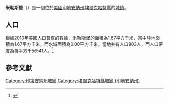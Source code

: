 {{noteTA
|G1=USState
|G2=地名
|G3=Unit
}}
{{Infobox settlement
|name            = 米勒斯堡
|native_name = Millersburg
|settlement_type          = [[鎮|城鎮]]
|image_skyline            = Elkhart County Indiana Incorporated and Unincorporated areas Millersburg Highlighted 1849536.svg
|imagesize                = 250px
|image_map                = 
|mapsize                  = 
|subdivision_type         = [[世界政區索引|國家]]
|subdivision_type1        = [[美国州份|州份]]
|subdivision_type2        = [[印地安納州行政區劃|縣]]
|subdivision_name         = [[美国|美国]]
|subdivision_name1        = [[印地安納州|印地安納州]]
|subdivision_name2        = [[埃爾克哈特縣_(印地安納州)|埃爾克哈特縣]]
|elevation_ft             = 886
|elevation_m              = 270
|timezone                 = [[北美东部时区|CST]]
|area_total_km2           = 1.67
|area_land_km2            = 1.67
|area_water_km2           = 0.00
|area_total_sq_mi         = 
|area_land_sq_mi          = 
|area_water_sq_mi         = 
|population_as_of         = [[2010年美國人口普查|2010]]
|population_footnotes     = 
|population_total         = 903
|population_density_km2   = auto
|population_density_sq_mi = auto
|utc_offset               = -65
|coordinates              = {{coord|41|31|30|N|85|41|50|W|display=inline,title}}
| coor_pinpoint           = 
| coordinates_footnotes   = 
|timezone_DST             = EDT
|utc_offset_DST           = -4
|postal_code_type         = [[美國郵區編號|郵區編號]]
|postal_code              = 46543
|area_code                = {{link-en|电话区号574|Area code 574|574}}
|blank_name = [[地名信息系统|GNIS ID]]
|blank_info = 449696<ref name="GNIS">{{cite gnis|449696|Millersburg}}</ref>
}}
'''米勒斯堡'''（{{lang-en|Millersburg}}）是一個位於[[美國|美國]][[印地安納州|印地安納州]][[埃爾克哈特縣_(印地安納州)|埃爾克哈特縣]]的[[鎮|城鎮]]。

== 人口 ==
根據[[2010年美國人口普查|2010年美國人口普查]]的數據，米勒斯堡的面積為1.67平方千米，當中陸地面積為1.67平方千米，而水域面積為0.00平方千米。當地共有人口903人，而人口密度為每平方千米541人。<ref name="GR8">{{cite web|url=http://factfinder2.census.gov|publisher=[[美国人口调查局|美国人口调查局]]|accessdate=2011-05-14|title=American FactFinder|archive-date=2013-09-11|archive-url=https://web.archive.org/web/20130911234518/http://factfinder2.census.gov/|dead-url=no}}</ref>

== 參考文獻 ==
{{reflist}}
{{埃爾克哈特縣 (印地安納州)}}
{{Illinois-geo-stub}}
{{DEFAULTSORT:Millersburg, Indiana}}
[[Category:印第安納州城鎮|Category:印第安納州城鎮]]
[[Category:埃爾克哈特縣城鎮_(印地安納州)|Category:埃爾克哈特縣城鎮 (印地安納州)]]